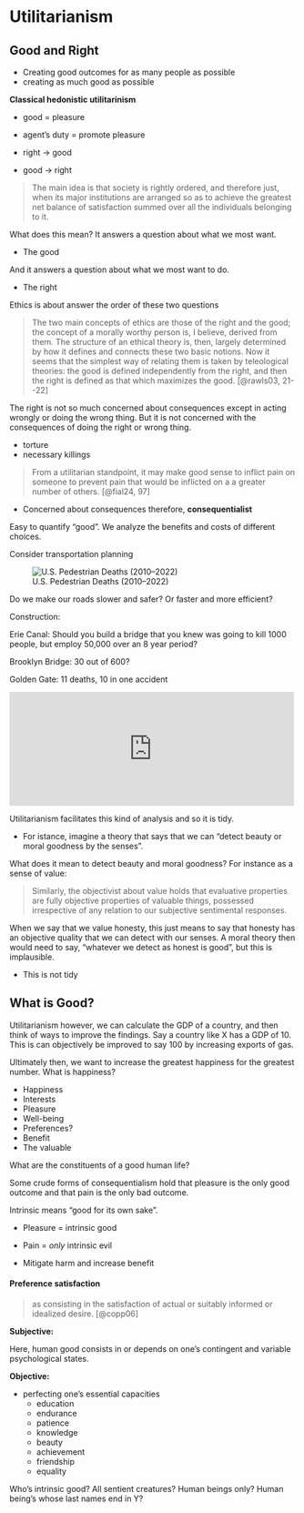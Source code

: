 # Utilitarianism

## Good and Right

* Creating good outcomes for as many people as possible
* creating as much good as possible

**Classical hedonistic utilitarinism**

* good = pleasure
* agent's duty = promote pleasure

* right $\rightarrow$ good
* good $\rightarrow$ right

> The main idea is that society is rightly ordered, and therefore just, when its major institutions are arranged so as to achieve the greatest net balance of satisfaction summed over all the individuals belonging to it.

What does this mean? It answers a question about what we most want.

* The good

And it answers a question about what we most want to do.

* The right

Ethics is about answer the order of these two questions

> The two main concepts of ethics are those of the right and the good; the concept of a morally worthy person is, I believe, derived from them. The structure of an ethical theory is, then, largely determined by how it defines and connects these two basic notions. Now it seems that the simplest way of relating them is taken by teleological theories: the good is defined independently from the right, and then the right is defined as that which maximizes the good. [@rawls03, 21--22]

The right is not so much concerned about consequences except in acting wrongly or doing the wrong thing. But it is not concerned with the consequences of doing the right or wrong thing.

* torture
* necessary killings

> From a utilitarian standpoint, it may make good sense to inflict pain on someone to prevent pain that would be inflicted on a a greater number of others. [@fial24, 97]

* Concerned about consequences therefore, **consequentialist**

Easy to quantify "good". We analyze the benefits and costs of different choices.

Consider transportation planning

![U.S. Pedestrian Deaths (2010--2022)](DBD-2024-graphics_All-fatalities-2011-2022-3.png)

Do we make our roads slower and safer? Or faster and more efficient?

Construction:

Erie Canal: Should you build a bridge that you knew was going to kill 1000 people, but employ 50,000 over an 8 year period?

Brooklyn Bridge: 30 out of 600?

Golden Gate: 11 deaths, 10 in one accident

<embed type="text/html" src="https://checkers.justrite.com/news/fatalities-in-the-construction-industry-a-timeline/?srsltid=AfmBOorQGDmavgXxZnjnSqSYDeYIf-jBPsQE98JbH9i7AtSA2Ii5ayN4" width="500" height="200">

Utilitarianism facilitates this kind of analysis and so it is tidy.

* For istance, imagine a theory that says that we can "detect beauty or moral goodness by the senses".

What does it mean to detect beauty and moral goodness? For instance as a sense of value:

> Similarly, the objectivist about value holds that evaluative properties are fully objective properties of valuable things, possessed irrespective of any relation to our subjective sentimental responses.

When we say that we value honesty, this just means to say that honesty has an objective quality that we can detect with our senses. A moral theory then would need to say, "whatever we detect as honest is good", but this is implausible.

* This is not tidy

## What is Good?

Utilitarianism however, we can calculate the GDP of a country, and then think of ways to improve the findings. Say a country like X has a GDP of 10. This is can objectively be improved to say 100 by increasing exports of gas.

Ultimately then, we want to increase the greatest happiness for the greatest number. What is happiness?

* Happiness
* Interests
* Pleasure
* Well-being
* Preferences?
* Benefit
* The valuable

What are the constituents of a good human life?

Some crude forms of consequentialism hold that pleasure is the only good outcome and that pain is the only bad outcome.

Intrinsic means "good for its own sake".

* Pleasure = intrinsic good
* Pain = *only* intrinsic evil

* Mitigate harm and increase benefit

#### Preference satisfaction

> as consisting in the satisfaction of actual or suitably informed or idealized desire. [@copp06]

**Subjective:**

Here, human good consists in or depends on one's contingent and variable psychological states.

**Objective:**

* perfecting one's essential capacities
  * education
  * endurance
  * patience
  * knowledge
  * beauty
  * achievement
  * friendship
  * equality

Who's intrinsic good? All sentient creatures? Human beings only? Human being's whose last names end in Y?
